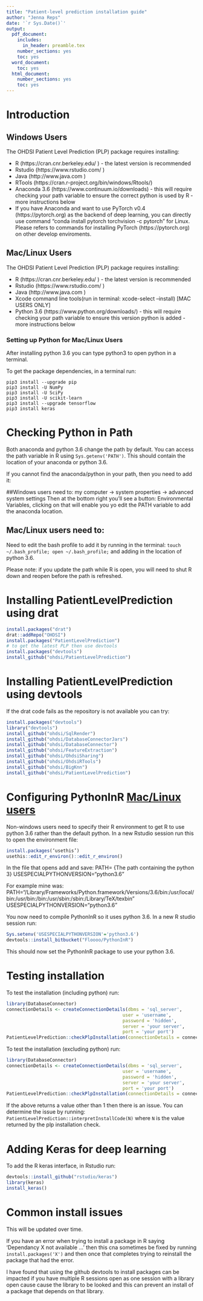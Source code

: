 ```yaml
---
title: "Patient-level prediction installation guide"
author: "Jenna Reps"
date: '`r Sys.Date()`'
output:
  pdf_document:
    includes:
      in_header: preamble.tex
    number_sections: yes
    toc: yes
  word_document:
    toc: yes
  html_document:
    number_sections: yes
    toc: yes
---
```

  <!--
  %\VignetteEngine{knitr}
%\VignetteIndexEntry{Installation guide}
-->

\newpage
# Introduction

## Windows Users
The OHDSI Patient Level Prediction (PLP) package requires installing:

* R (https://cran.cnr.berkeley.edu/ ) \- the latest version is recommended
* Rstudio (https://www.rstudio.com/  )
* Java (http://www.java.com )
* RTools (https://cran.r-project.org/bin/windows/Rtools/) 
* Anaconda 3.6 (https://www.continuum.io/downloads) \- this will require checking your path variable to ensure the correct python is used by R \- more instructions below
* If you have Anaconda and want to use PyTorch v0.4 (https://pytorch.org) as the backend of deep learning, you can directly use command "conda install pytorch torchvision -c pytorch" for Linux. 
  Please refers to commands for installing PyTorch (https://pytorch.org) on other develop enviroments.

## Mac/Linux Users
The OHDSI Patient Level Prediction (PLP) package requires installing:

* R (https://cran.cnr.berkeley.edu/ ) \- the latest version is recommended
* Rstudio (https://www.rstudio.com/  )
* Java (http://www.java.com )
* Xcode command line tools(run in terminal: xcode-select --install) [MAC USERS ONLY]
* Python 3.6 (https://www.python.org/downloads/) \- this will require checking your path variable to ensure this version python is added \- more instructions below

### Setting up Python for Mac/Linux Users
After installing python 3.6 you can type python3 to open python in a terminal.

To get the package dependencies, in a terminal run:
```
pip3 install --upgrade pip
pip3 install -U NumPy
pip3 install -U SciPy 
pip3 install -U scikit-learn
pip3 install --upgrade tensorflow 
pip3 install keras
```

# Checking Python in Path
Both anaconda and python 3.6 change the path by default. You can access the path variable in R using `Sys.getenv('PATH')`.  This should contain the location of your anaconda or python 3.6.

If you cannot find the anaconda/python in your path, then you need to add it:

##Windows users need to:
my computer -> system properties -> advanced system settings 
Then at the bottom right you'll see a button: Environmental Variables, clicking on that will enable you yo edit the PATH variable to add the anaconda location. 

## Mac/Linux users need to:
Need to edit the bash profile to add it by running in the terminal:
`touch ~/.bash_profile; open ~/.bash_profile;`
and adding in the location of python 3.6.  

Please note: if you update the path while R is open, you will need to shut R down and reopen before the path is refreshed.

# Installing PatientLevelPrediction using drat
```r
install.packages("drat")
drat::addRepo("OHDSI")
install.packages("PatientLevelPrediction")
# to get the latest PLP then use devtools
install.packages("devtools")
install_github("ohdsi/PatientLevelPrediction") 
```

# Installing PatientLevelPrediction using devtools
If the drat code fails as the repository is not available you can try:
```r
install.packages("devtools")
library("devtools")
install_github("ohdsi/SqlRender") 
install_github("ohdsi/DatabaseConnectorJars") 
install_github("ohdsi/DatabaseConnector") 
install_github("ohdsi/FeatureExtraction")
install_github("ohdsi/OhdsiSharing") 
install_github("ohdsi/OhdsiRTools") 
install_github("ohdsi/BigKnn")  
install_github("ohdsi/PatientLevelPrediction") 
```

# Configuring PythonInR [Mac/Linux users] 
Non-windows users need to specify their R environment to get R to use python 3.6 rather than the default python.
In a new Rstudio session run this to open the environment file:
```r
install.packages(‘usethis’)
usethis::edit_r_environ()::edit_r_environ()
```

In the file that opens add and save:
PATH= {The path containing the python 3}
USESPECIALPYTHONVERSION=“python3.6"

For example mine was:
PATH="/Library/Frameworks/Python.framework/Versions/3.6/bin:/usr/local/bin:/usr/bin:/bin:/usr/sbin:/sbin:/Library/TeX/texbin"
USESPECIALPYTHONVERSION="python3.6"

You now need to compile PythonInR so it uses python 3.6. In a new R studio session run:
```r
Sys.setenv('USESPECIALPYTHONVERSION'='python3.6')
devtools::install_bitbucket("Floooo/PythonInR")
```
This should now set the PythonInR package to use your python 3.6.

# Testing installation
To test the installation (including python) run:
```r
library(DatabaseConnector)
connectionDetails <- createConnectionDetails(dbms = 'sql_server', 
                                           user = 'username', 
                                           password = 'hidden', 
                                           server = 'your server', 
                                           port = 'your port')
PatientLevelPrediction::checkPlpInstallation(connectionDetails = connectionDetails, python = T)
```


To test the installation (excluding python) run:
```r
library(DatabaseConnector)
connectionDetails <- createConnectionDetails(dbms = 'sql_server', 
                                           user = 'username', 
                                           password = 'hidden', 
                                           server = 'your server', 
                                           port = 'your port')
PatientLevelPrediction::checkPlpInstallation(connectionDetails = connectionDetails, python = F)
```

If the above returns a value other than 1 then there is an issue.  You can determine the issue by running: `PatientLevelPrediction::interpretInstallCode(N)` where `N` is the value returned by the plp installation check.

# Adding Keras for deep learning
To add the R keras interface, in Rstudio run:
```r
devtools::install_github("rstudio/keras")
library(keras)
install_keras()
```
# Common install issues
This will be updated over time.

If you have an error when trying to install a package in R saying 'Dependancy X not available ...' then this cna sometimes be fixed by running `install.packages('X')` and then once that completes trying to reinstall the package that had the error.

I have found that using the github devtools to install packages can be impacted if you have multiple R sessions open as one session with a library open cause cause the library to be looked and this can prevent an install of a package that depends on that library.

